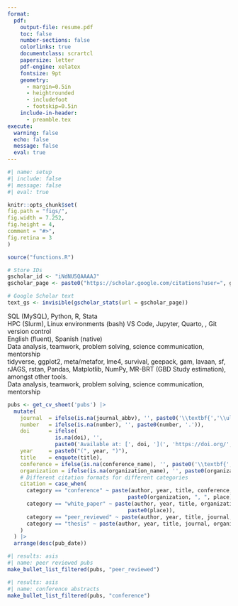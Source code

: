 ```yaml
---
format:
  pdf:
    output-file: resume.pdf
    toc: false
    number-sections: false
    colorlinks: true
    documentclass: scrartcl
    papersize: letter
    pdf-engine: xelatex
    fontsize: 9pt
    geometry:
      - margin=0.5in
      - heightrounded
      - includefoot
      - footskip=0.5in
    include-in-header:
      - preamble.tex
execute:
  warning: false
  echo: false
  message: false
  eval: true
---
```


```r
#| name: setup
#| include: false
#| message: false
#| eval: true

knitr::opts_chunk$set(
fig.path = "figs/",
fig.width = 7.252,
fig.height = 4,
comment = "#>",
fig.retina = 3
)

source("functions.R")

# Store IDs
gscholar_id <- "iNdNU5QAAAAJ"
gscholar_page <- paste0("https://scholar.google.com/citations?user=", gscholar_id)

# Google Scholar text
text_gs <- invisible(gscholar_stats(url = gscholar_page))
```

\begin{center}
\huge{\underline{\textbf{Darwin Del Castillo, MD, MPH}}} \\
\vspace{2.5pt}
\begin{minipage}[c]{0.20\textwidth}
\faLinkedin \centering\href{https://www.linkedin.com/in/darwin-del-castillo/}{\hspace{0.5em}darwin-del-castillo}
\end{minipage}
\begin{minipage}[c]{0.25\textwidth}
\faEnvelope \centering\href{mailto:ddelcastillo.f@gmail.com}{\hspace{0.5em}ddelcastillo.f@gmail.com}
\end{minipage}
\begin{minipage}[c]{0.15\textwidth}
\faGithub \centering\href{https://github.com/ddelcastillof}{\hspace{0.5em}ddelcastillof} 
\end{minipage}
\vspace{-2.5pt}
\end{center}

\section*{Scientific Education}
\vspace{-1.5em}
\textcolor{gray}{\rule{\textwidth}{0.5pt}}
\begin{longtable}{p{14cm}>{\raggedleft\arraybackslash}p{4cm}}

\textbf{Master of Public Health (MPH)} & \textbf{Sep 2023 – Jun 2025} \\
\textsc{University of Washington, Seattle - USA} & \\

&\\

\textbf{Medical Doctor (MD)} & \textbf{Mar 2013 – Dec 2020} \\
\textsc{Universidad Nacional Mayor de San Marcos, Lima - Peru} &\\
\end{longtable}

\section*{Skills}
\vspace{-1.5em}
\textcolor{gray}{\rule{\textwidth}{0.5pt}}

\textbf{Programming:} SQL (MySQL), Python, R, Stata \
\textbf{Cloud Computing:}  HPC (Slurm), Linux environments (bash)
\textbf{Tools:} VS Code, Jupyter, Quarto, \LaTeX, Git version control \
\textbf{Languages:} English (fluent), Spanish (native) \
\textbf{Core Competencies:} Data analysis, teamwork, problem solving, science communication, mentorship \
\textbf{Packages:} tidyverse, ggplot2, meta/metafor, lme4, survival, geepack, gam, lavaan, sf, rJAGS, rstan, Pandas, Matplotlib, NumPy, MR-BRT (GBD Study estimation), amongst other tools. \
\textbf{Core Competencies:} Data analysis, teamwork, problem solving, science communication, mentorship

\section*{Professional Experience}
\vspace{-1.5em}
\textcolor{gray}{\rule{\textwidth}{0.5pt}}

\begin{longtable}{p{14cm}>{\raggedleft\arraybackslash}p{4cm}}

\textbf{Graduate Research Assistant} & \textbf{Jul 2024 - Jun 2025} \\
\multicolumn{2}{p{18cm}}{\textbf{Institute for Health Metrics and Evaluation}} \\
\multicolumn{2}{p{18cm}}{\textbf{University of Washington, Seattle (USA)}} \\
\multicolumn{2}{p{18cm}}{%
\begin{itemize}
\item Conducted a comprehensive meta-analysis of lower respiratory tract infection rates across 80 countries using the R meta package to support strategic program planning; presented findings with ROI-style visual summaries to senior leadership.
\item Developed and executed Bayesian MCMC workflows to quantify the overlap among homeless populations, substance users, and incarcerated individuals across 22 high-income countries, producing real-world evidence for targeted health burden stratification.
\item Updated version-controlled scripts to automate data quality checks of EHR datasets from Ecuador and Colombia; identified root causes of data anomalies, reducing error rates by 23% and improving data reliability across 30 million records. 
\end{itemize}
} \\
\\
\textbf{Graduate Research Assistant} & \textbf{Jun 2024 - Mar 2025} \\
\multicolumn{2}{p{18cm}}{\textbf{Department of Global Health}} \\
\multicolumn{2}{p{18cm}}{\textbf{University of Washington, Seattle (USA)}} \\
\multicolumn{2}{p{18cm}}{%
\begin{itemize} 
\item Synthesized clinical and programmatic evidence into actionable insights and reports to support program design and policy decisions in mental health.
\item Analyzed pediatric clinical and outcome data to evaluate effectiveness of burn injury interventions; compiled initiative-level monthly performance reports for Ministry of Health and hospital leadership to inform protocol refinements.
\item Engaged with Ministry of Health officials and hospital stakeholders to align pediatric burn care strategies with national healthcare priorities.
\end{itemize}
} \\
\\
\textbf{Graduate Research Assistant}  & \textbf{Sep 2023 - Mar 2024} \\
\multicolumn{2}{p{18cm}}{\textbf{Health Population Research Center}} \\
\multicolumn{2}{p{18cm}}{\textbf{University of Washington, Seattle (USA)}} \\
\multicolumn{2}{p{18cm}}{%
\begin{itemize} 
\item Implemented standardized remote data-collection workflows to capture patient-reported outcomes.
\item Managed full lifecycle of IRB submissions—including translation and localization of Spanish-language documents—for the Alzheimer’s Disease Research Center, ensuring compliance with regulatory requirements.
\item Synthesized weekly/monthly engagement and outreach data into interactive Shiny dashboards and concise summary reports for program managers and stakeholders, enabling timely strategic recruitment adjustments.
\end{itemize}
} \\
\\
\textbf{RWE Consultant} & \textbf{Jan 2023 - Jan 2024} \\
\multicolumn{2}{p{18cm}}{\textbf{Health Technology Assessment and Research Institute}} \\
\multicolumn{2}{p{18cm}}{\textbf{Social Security Health System, Lima (Peru)}} \\
\multicolumn{2}{p{18cm}}{%
\begin{itemize}
\item Structured and consolidated multi-source health data (surveillance, clinical studies) to provide comprehensive insights into healthcare outcomes.
\item Conducted budget impact and cost-effectiveness assessments to prioritize funding for high-impact health interventions under national budgets.
\item Presented data-driven recommendations and evidence summaries to policymakers and partners, supporting strategic purchasing decisions.
\end{itemize}
} \\
\\
\textbf{Research Assistant} & \textbf{Mar 2019 - Aug 2023}\\
\multicolumn{2}{p{18cm}}{\textbf{CRONICAS Center of Excellence in Chronic Diseases}} \\
\multicolumn{2}{p{18cm}}{\textbf{Universidad Peruana Cayetano Heredia, Lima (Peru)}} \\
\multicolumn{2}{p{18cm}}{%
\begin{itemize}
\item Led stakeholder workshops and focus groups across four regions to co-design patient-centered interventions, translating qualitative insights into quantifiable outcome metrics.
\item Conducted real-world evidence synthesis and preliminary data analyses to support program proposals in hypertension, diabetes, and multimorbidity, informing strategic funding decisions.
\item Co-authored evidence summaries and reports, translating analytical findings into executive-ready deliverables for program managers and health policy audiences.
\end{itemize}
} \\

\end{longtable}

\section*{Additional Education}
\vspace{-1.5em}
\textcolor{gray}{\rule{\textwidth}{0.5pt}}

\begin{longtable}{p{14cm}>{\raggedleft\arraybackslash}p{4cm}}
\textbf{Professional Certificate in Clinical Research} & \textbf{Sep 2021 – Apr 2022} \\
\textbf{Universidad Peruana Cayetano Heredia, Lima - Peru} &\\
\end{longtable}

\section*{Licensure and certification}
\vspace{-1.5em}
\textcolor{darkgray}{\rule{\textwidth}{0.5pt}}
\begin{longtable}{>{\raggedright\arraybackslash}p{1.5cm} p{16.5cm}}
\textbf{2021} & Peruvian College of Physicians, Membership No. 94534 \\
\textbf{2023} & CITI Program, Good Clinical Practice and ICH, Credential ID 65079238 \\
\textbf{2023} & CITI Program, Human Subjects Learners, Credential ID 65079240 \\
\textbf{2023} & CITI Program, Biomedical Responsible Conduct of Research, Credential ID 65079239 \\
\textbf{2024} & National Registry of Investigators, RENACYT-CONCYTEC, Investigator Level VII (P0160977) \\
\end{longtable}

\section*{Publications \hspace{0.75cm} ORCID: 0000-0002-8609-0312}
\vspace{-1.5em}
\textcolor{gray}{\rule{\textwidth}{0.5pt}}
\subsection{Peer-reviewed publications}
```r
pubs <- get_cv_sheet('pubs') |>
  mutate(
    journal  = ifelse(is.na(journal_abbv), '', paste0('\\textbf{','\\uline{', journal_abbv, '}','}')),
    number   = ifelse(is.na(number), '', paste0(number, '.')),
    doi      = ifelse(
               is.na(doi), '',
               paste0('Available at: [', doi, '](', 'https://doi.org/', doi, ')')),
    year     = paste0("(", year, ")"),
    title    = enquote(title),
    conference = ifelse(is.na(conference_name), '', paste0('\\textbf{','\\uline{', conference_name, '}','}')),
    organization = ifelse(is.na(organization_name), '', paste0(organization_name, '.')),
    # Different citation formats for different categories
    citation = case_when(
      category == "conference" ~ paste(author, year, title, conference, 
                                      paste0(organization, ", ", place)),
      category == "white_paper" ~ paste(author, year, title, organization_name, 
                                      paste0(place)),
      category == "peer_reviewed" ~ paste(author, year, title, journal, number, doi),
      category == "thesis" ~ paste(author, year, title, journal, organization)
    )
  ) |> 
  arrange(desc(pub_date))
```

```r
#| results: asis
#| name: peer reviewed pubs
make_bullet_list_filtered(pubs, "peer_reviewed")
```

\subsection{Conference abstracts}
```r
#| results: asis
#| name: conference abstracts
make_bullet_list_filtered(pubs, "conference")
```
